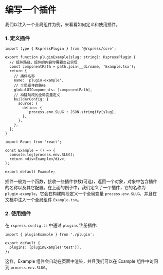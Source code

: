 # 编写一个插件

我们以注入一个全局组件为例，来看看如何定义和使用插件。

### 1. 定义插件

```tsx title="plugin.ts"
import type { RspressPlugin } from '@rspress/core';

export function pluginExample(slug: string): RspressPlugin {
  // 组件路径，组件的内容你需要自己实现
  const componentPath = path.join(__dirname, 'Example.tsx');
  return {
    // 插件名称
    name: 'plugin-example',
    // 全局组件的路径
    globalUIComponents: [componentPath],
    // 构建阶段的全局变量定义
    builderConfig: {
      source: {
        define: {
          'process.env.SLUG': JSON.stringify(slug),
        },
      },
    },
  };
}
```

```tsx title="Example.tsx"
import React from 'react';

const Example = () => {
  console.log(process.env.SLUG);
  return <div>Example</div>;
};

export default Example;
```

插件一般为一个函数，接收一些插件参数(可选)，返回一个对象，对象中包含插件的名称以及其它配置。在上面的例子中，我们定义了一个插件，它的名称为 `plugin-example`，它会在构建阶段定义一个全局变量 `process.env.SLUG`，并且在文档中注入一个全局组件 `Example.tsx`。

### 2. 使用插件

在 `rspress.config.ts` 中通过 `plugins` 注册插件:

```tsx title="rspress.config.ts"
import { pluginExample } from './plugin';

export default {
  plugins: [pluginExample('test')],
};
```

这样，Example 组件会自动在页面中渲染，并且我们可以在 Example 组件中访问到 `process.env.SLUG`。

